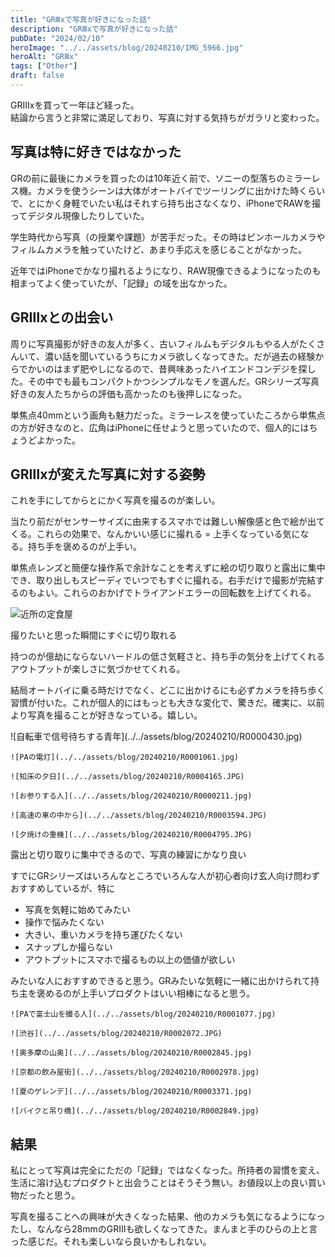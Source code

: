 ```yaml
---
title: "GRⅢxで写真が好きになった話"
description: "GRⅢxで写真が好きになった話"
pubDate: "2024/02/10"
heroImage: "../../assets/blog/20240210/IMG_5966.jpg"
heroAlt: "GRⅢx"
tags: ["Other"]
draft: false
---
```


GRIIIxを買って一年ほど経った。  
結論から言うと非常に満足しており、写真に対する気持ちがガラリと変わった。  

## 写真は特に好きではなかった  
GRの前に最後にカメラを買ったのは10年近く前で、ソニーの型落ちのミラーレス機。カメラを使うシーンは大体がオートバイでツーリングに出かけた時くらいで、とにかく身軽でいたい私はそれすら持ち出さなくなり、iPhoneでRAWを撮ってデジタル現像したりしていた。  

学生時代から写真（の授業や課題）が苦手だった。その時はピンホールカメラやフィルムカメラを触っていたけど、あまり手応えを感じることがなかった。  

近年ではiPhoneでかなり撮れるようになり、RAW現像できるようになったのも相まってよく使っていたが、「記録」の域を出なかった。  

## GRⅢxとの出会い
周りに写真撮影が好きの友人が多く、古いフィルムもデジタルもやる人がたくさんいて、濃い話を聞いているうちにカメラ欲しくなってきた。だが過去の経験からでかいのはまず肥やしになるので、昔興味あったハイエンドコンデジを探した。その中でも最もコンパクトかつシンプルなモノを選んだ。GRシリーズ写真好きの友人たちからの評価も高かったのも後押しになった。  

単焦点40mmという画角も魅力だった。ミラーレスを使っていたころから単焦点の方が好きなのと、広角はiPhoneに任せようと思っていたので、個人的にはちょうどよかった。

## GRⅢxが変えた写真に対する姿勢
これを手にしてからとにかく写真を撮るのが楽しい。

当たり前だがセンサーサイズに由来するスマホでは難しい解像感と色で絵が出てくる。これらの効果で、なんかいい感じに撮れる = 上手くなっている気になる。持ち手を褒めるのが上手い。

単焦点レンズと簡便な操作系で余計なことを考えずに絵の切り取りと露出に集中でき、取り出しもスピーディでいつでもすぐに撮れる。右手だけで撮影が完結するのもよい。これらのおかげでトライアンドエラーの回転数を上げてくれる。

![近所の定食屋](../../assets/blog/20240210/R0004918.JPG)
<p class="t-caption">撮りたいと思った瞬間にすぐに切り取れる</p>

持つのが億劫にならないハードルの低さ気軽さと、持ち手の気分を上げてくれるアウトプットが楽しさに気づかせてくれる。

結局オートバイに乗る時だけでなく、どこに出かけるにも必ずカメラを持ち歩く習慣が付いた。これが個人的にはもっとも大きな変化で、驚きだ。確実に、以前より写真を撮ることが好きなっている。嬉しい。

<RailM>
  <ImgGrid>
    ![自転車で信号待ちする青年](../../assets/blog/20240210/R0000430.jpg)
  
    ![PAの電灯](../../assets/blog/20240210/R0001061.jpg)

    ![知床の夕日](../../assets/blog/20240210/R0004165.JPG)

    ![お参りする人](../../assets/blog/20240210/R0000211.jpg)

    ![高速の車の中から](../../assets/blog/20240210/R0003594.JPG)

    ![夕焼けの重機](../../assets/blog/20240210/R0004795.JPG)

  </ImgGrid>
  <p class="t-caption">露出と切り取りに集中できるので、写真の練習にかなり良い</p>
</RailM>


すでにGRシリーズはいろんなところでいろんな人が初心者向け玄人向け問わずおすすめしているが、特に

- 写真を気軽に始めてみたい
- 操作で悩みたくない
- 大きい、重いカメラを持ち運びたくない
- スナップしか撮らない
- アウトプットにスマホで撮るもの以上の価値が欲しい

みたいな人におすすめできると思う。GRみたいな気軽に一緒に出かけられて持ち主を褒めるのが上手いプロダクトはいい相棒になると思う。

<RailM>
  <ImgGrid>

    ![PAで富士山を撮る人](../../assets/blog/20240210/R0001077.jpg)

    ![渋谷](../../assets/blog/20240210/R0002072.JPG)

    ![奥多摩の山奥](../../assets/blog/20240210/R0002845.jpg)

    ![京都の飲み屋街](../../assets/blog/20240210/R0002978.jpg)

    ![夏のゲレンデ](../../assets/blog/20240210/R0003371.jpg)

    ![バイクと吊り橋](../../assets/blog/20240210/R0002849.jpg)
  </ImgGrid>
</RailM>

## 結果
私にとって写真は完全にただの「記録」ではなくなった。所持者の習慣を変え、生活に溶け込むプロダクトと出会うことはそうそう無い。お値段以上の良い買い物だったと思う。

写真を撮ることへの興味が大きくなった結果、他のカメラも気になるようになったし、なんなら28mmのGRⅢも欲しくなってきた。まんまと手のひらの上と言った感じだ。それも楽しいなら良いかもしれない。